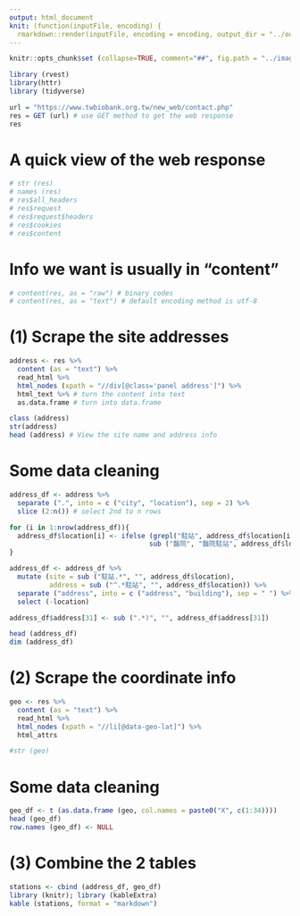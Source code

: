 ```yaml
---
output: html_document
knit: (function(inputFile, encoding) {
  rmarkdown::render(inputFile, encoding = encoding, output_dir = "../output/") })
---
```


```r
knitr::opts_chunk$set (collapse=TRUE, comment="##", fig.path = "../images/", warning = FALSE)
```

```r
library (rvest)
library(httr)
library (tidyverse)
```

```r
url = "https://www.twbiobank.org.tw/new_web/contact.php"
res = GET (url) # use GET method to get the web response
res
```

# A quick view of the web response
```r
# str (res)  
# names (res)
# res$all_headers
# res$request
# res$request$headers  
# res$cookies  
# res$content
```


# Info we want is usually in "content"
```r
# content(res, as = "raw") # binary codes
# content(res, as = "text") # default encoding method is utf-8
```

# (1) Scrape the site addresses
```r
address <- res %>% 
  content (as = "text") %>% 
  read_html %>% 
  html_nodes (xpath = "//div[@class='panel address']") %>% 
  html_text %>% # turn the content into text
  as.data.frame # turn into data.frame

class (address)
str(address)
head (address) # View the site name and address info
```

# Some data cleaning
```r
address_df <- address %>% 
  separate (".", into = c ("city", "location"), sep = 2) %>% 
  slice (2:n()) # select 2nd to n rows

for (i in 1:nrow(address_df)){
  address_df$location[i] <- ifelse (grepl("駐站", address_df$location[i]) == FALSE, 
                                   sub ("醫院", "醫院駐站", address_df$location[i]), address_df$location[i])
}

address_df <- address_df %>% 
  mutate (site = sub ("駐站.*", "", address_df$location),
          address = sub ("^.*駐站", "", address_df$location)) %>% 
  separate ("address", into = c ("address", "building"), sep = " ") %>% 
  select (-location)

address_df$address[31] <- sub (".*)", "", address_df$address[31])

head (address_df)
dim (address_df)
```

# (2) Scrape the coordinate info
```r
geo <- res %>% 
  content (as = "text") %>% 
  read_html %>% 
  html_nodes (xpath = "//li[@data-geo-lat]") %>% 
  html_attrs 

#str (geo)
```

# Some data cleaning
```r
geo_df <- t (as.data.frame (geo, col.names = paste0("X", c(1:34)))) 
head (geo_df)
row.names (geo_df) <- NULL
```

# (3) Combine the 2 tables
```r
stations <- cbind (address_df, geo_df)
library (knitr); library (kableExtra)
kable (stations, format = "markdown")
```
